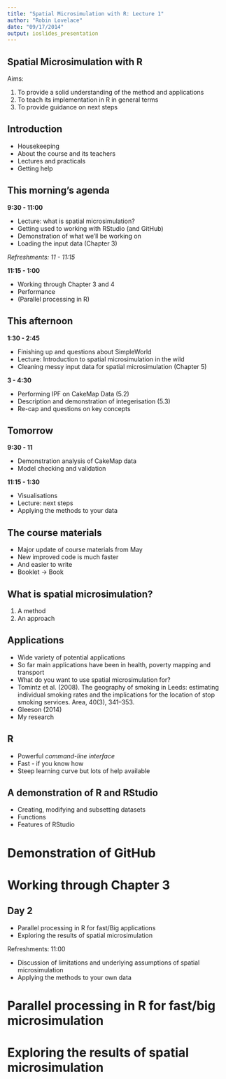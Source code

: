 ```yaml
---
title: "Spatial Microsimulation with R: Lecture 1"
author: "Robin Lovelace"
date: "09/17/2014"
output: ioslides_presentation
---
```


## Spatial Microsimulation with R

Aims:

1. To provide a solid understanding of the method and applications
2. To teach its implementation in R in general terms
3. To provide guidance on next steps

## Introduction

- Housekeeping
- About the course and its teachers
- Lectures and practicals
- Getting help

## This morning's agenda

**9:30 - 11:00**

- Lecture: what is spatial microsimulation?
- Getting used to working with RStudio (and GitHub)
- Demonstration of what we'll be working on 
- Loading the input data (Chapter 3)
  
*Refreshments: 11 - 11:15*

**11:15 - 1:00**

- Working through Chapter 3 and 4
- Performance
- (Parallel processing in R)

## This afternoon

**1:30 - 2:45**

- Finishing up and questions about SimpleWorld
- Lecture: Introduction to spatial microsimulation in the wild
- Cleaning messy input data for spatial microsimulation (Chapter 5)

**3 - 4:30**

- Performing IPF on CakeMap Data (5.2)
- Description and demonstration of integerisation (5.3)
- Re-cap and questions on key concepts

## Tomorrow

**9:30 - 11**

- Demonstration analysis of CakeMap data
- Model checking and validation

**11:15 - 1:30**

- Visualisations
- Lecture: next steps
- Applying the methods to your data


## The course materials

- Major update of course materials from May
- New improved code is much faster
- And easier to write
- Booklet -> Book

## What is spatial microsimulation?

1. A method
2. An approach

## Applications

- Wide variety of potential applications
- So far main applications have been in health, poverty mapping and transport
- What do you want to use spatial microsimulation for?
- Tomintz et al. (2008). The geography of smoking in Leeds: estimating individual smoking rates and the implications for the location of stop smoking services. Area, 40(3), 341–353. 
- Gleeson (2014)
- My research


## R

- Powerful *command-line interface*
- Fast - if you know how
- Steep learning curve but lots of help available

## A demonstration of R and RStudio

- Creating, modifying and subsetting datasets
- Functions
- Features of RStudio

# Demonstration of GitHub

# Working through Chapter 3

## Day 2

- Parallel processing in R for fast/Big applications
- Exploring the results of spatial microsimulation

Refreshments: 11:00

- Discussion of limitations and underlying assumptions of spatial microsimulation
- Applying the methods to your own data

# Parallel processing in R for fast/big microsimulation

# Exploring the results of spatial microsimulation


